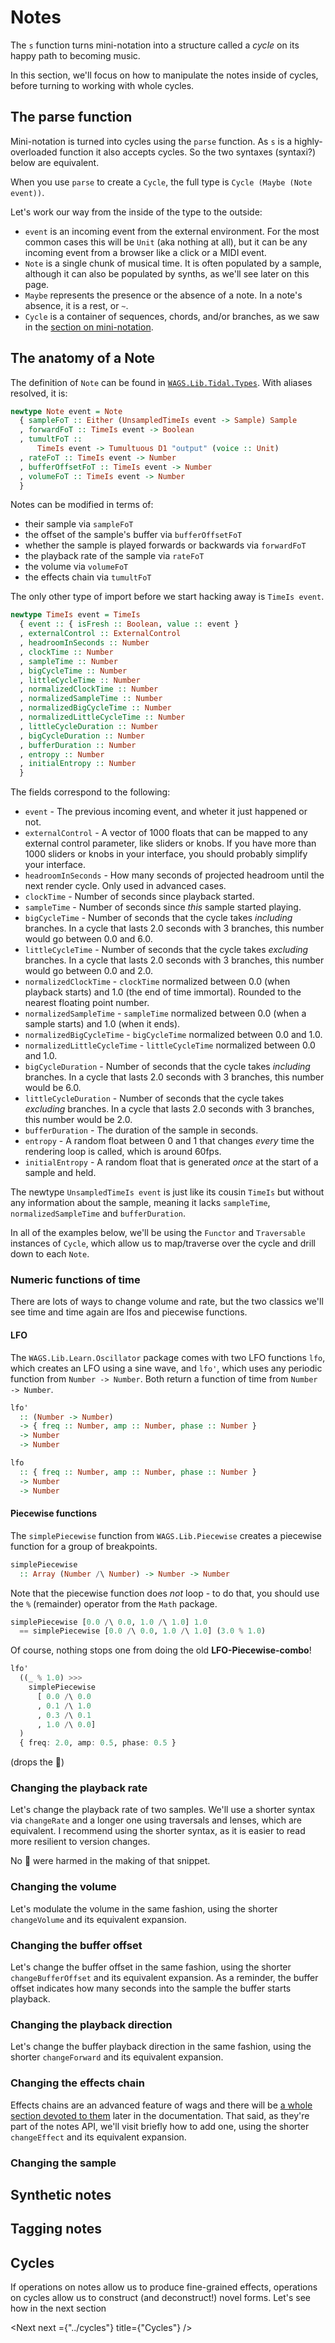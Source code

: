 # Notes


The `s` function turns mini-notation into a structure called a _cycle_ on its happy path to becoming music.

In this section, we'll focus on how to manipulate the notes inside of cycles, before turning to working with whole cycles.

## The parse function

Mini-notation is turned into cycles using the `parse` function. As `s` is a highly-overloaded function it also accepts cycles. So the two syntaxes (syntaxi?) below are equivalent.

<Player player={usingParseMain} code={usingParse} />

When you use `parse` to create a `Cycle`, the full type is `Cycle (Maybe (Note event))`.

 Let's work our way from the inside of the type to the outside:

- `event` is an incoming event from the external environment. For the most common cases this will be `Unit` (aka nothing at all), but it can be any incoming event from a browser like a click or a MIDI event.
- `Note` is a single chunk of musical time. It is often populated by a sample, although it can also be populated by synths, as we'll see later on this page.
- `Maybe` represents the presence or the absence of a note. In a note's absence, it is a rest, or `~`.
- `Cycle` is a container of sequences, chords, and/or branches, as we saw in the [section on mini-notation](../mini-notation).

## The anatomy of a Note

The definition of `Note` can be found in [`WAGS.Lib.Tidal.Types`](https://github.com/mikesol/purescript-wags-lib/blob/main/src/WAGS/Lib/Tidal/Types.purs). With aliases resolved, it is:

```haskell
newtype Note event = Note
  { sampleFoT :: Either (UnsampledTimeIs event -> Sample) Sample
  , forwardFoT :: TimeIs event -> Boolean
  , tumultFoT ::
      TimeIs event -> Tumultuous D1 "output" (voice :: Unit)
  , rateFoT :: TimeIs event -> Number
  , bufferOffsetFoT :: TimeIs event -> Number
  , volumeFoT :: TimeIs event -> Number
  }
```

Notes can be modified in terms of:

- their sample via `sampleFoT`
- the offset of the sample's buffer via `bufferOffsetFoT`
- whether the sample is played forwards or backwards via `forwardFoT`
- the playback rate of the sample via `rateFoT`
- the volume via `volumeFoT`
- the effects chain via `tumultFoT`

The only other type of import before we start hacking away is `TimeIs event`.

```haskell
newtype TimeIs event = TimeIs
  { event :: { isFresh :: Boolean, value :: event }
  , externalControl :: ExternalControl
  , headroomInSeconds :: Number
  , clockTime :: Number
  , sampleTime :: Number
  , bigCycleTime :: Number
  , littleCycleTime :: Number
  , normalizedClockTime :: Number
  , normalizedSampleTime :: Number
  , normalizedBigCycleTime :: Number
  , normalizedLittleCycleTime :: Number
  , littleCycleDuration :: Number
  , bigCycleDuration :: Number
  , bufferDuration :: Number
  , entropy :: Number
  , initialEntropy :: Number
  }
```

The fields correspond to the following:

- `event` - The previous incoming event, and wheter it just happened or not.
- `externalControl` - A vector of 1000 floats that can be mapped to any external control parameter, like sliders or knobs. If you have more than 1000 sliders or knobs in your interface, you should probably simplify your interface.
- `headroomInSeconds` - How many seconds of projected headroom until the next render cycle. Only used in advanced cases.
- `clockTime` - Number of seconds since playback started.
- `sampleTime` - Number of seconds since _this_ sample started playing.
- `bigCycleTime` - Number of seconds that the cycle takes _including_ branches. In a cycle that lasts 2.0 seconds with 3 branches, this number would go between 0.0 and 6.0.
- `littleCycleTime` - Number of seconds that the cycle takes _excluding_ branches. In a cycle that lasts 2.0 seconds with 3 branches, this number would go between 0.0 and 2.0.
- `normalizedClockTime` - `clockTime` normalized between 0.0 (when playback starts) and 1.0 (the end of time immortal). Rounded to the nearest floating point number.
- `normalizedSampleTime` - `sampleTime` normalized between 0.0 (when a sample starts) and 1.0 (when it ends).
- `normalizedBigCycleTime` - `bigCycleTime` normalized between 0.0 and 1.0.
- `normalizedLittleCycleTime` - `littleCycleTime` normalized between 0.0 and 1.0.
- `bigCycleDuration` - Number of seconds that the cycle takes _including_ branches. In a cycle that lasts 2.0 seconds with 3 branches, this number would be 6.0.
- `littleCycleDuration` - Number of seconds that the cycle takes _excluding_ branches. In a cycle that lasts 2.0 seconds with 3 branches, this number would be 2.0.
- `bufferDuration` - The duration of the sample in seconds.
- `entropy` - A random float between 0 and 1 that changes _every_ time the rendering loop is called, which is around 60fps.
- `initialEntropy` - A random float that is generated _once_ at the start of a sample and held.

The newtype `UnsampledTimeIs event` is just like its cousin `TimeIs` but without any information about the sample, meaning it lacks `sampleTime`, `normalizedSampleTime` and `bufferDuration`.

In all of the examples below, we'll be using the `Functor` and `Traversable` instances of `Cycle`, which allow us to map/traverse over the cycle and drill down to each `Note`.

### Numeric functions of time

There are lots of ways to change volume and rate, but the two classics we'll see time and time again are lfos and piecewise functions.

#### LFO

The `WAGS.Lib.Learn.Oscillator` package comes with two LFO functions `lfo`, which creates an LFO using a sine wave, and `lfo'`, which uses any periodic function from `Number -> Number`. Both return a function of time from `Number -> Number`.

```haskell
lfo'
  :: (Number -> Number)
  -> { freq :: Number, amp :: Number, phase :: Number }
  -> Number
  -> Number

lfo
  :: { freq :: Number, amp :: Number, phase :: Number }
  -> Number
  -> Number
```

#### Piecewise functions

The `simplePiecewise` function from `WAGS.Lib.Piecewise` creates a piecewise function for a group of breakpoints.

```haskell
simplePiecewise
  :: Array (Number /\ Number) -> Number -> Number
```

Note that the piecewise function does _not_ loop - to do that, you should use the `%` (remainder) operator from the `Math` package.

```haskell
simplePiecewise [0.0 /\ 0.0, 1.0 /\ 1.0] 1.0
  == simplePiecewise [0.0 /\ 0.0, 1.0 /\ 1.0] (3.0 % 1.0)
```

Of course, nothing stops one from doing the old <b>LFO-Piecewise-combo</b>!

```haskell
lfo'
  ((_ % 1.0) >>>
    simplePiecewise
      [ 0.0 /\ 0.0
      , 0.1 /\ 1.0
      , 0.3 /\ 0.1
      , 1.0 /\ 0.0]
  )
  { freq: 2.0, amp: 0.5, phase: 0.5 }
```

(drops the 🎤)

### Changing the playback rate

Let's change the playback rate of two samples. We'll use a shorter syntax via `changeRate` and a longer one using traversals and lenses, which are equivalent. I recommend using the shorter syntax, as it is easier to read more resilient to version changes.

<Player player={playbackRateMain} code={playbackRate} />

No 🐑 were harmed in the making of that snippet.

### Changing the volume

Let's modulate the volume in the same fashion, using the shorter `changeVolume` and its equivalent expansion.

<Player player={volumeMain} code={volume} />

### Changing the buffer offset

Let's change the buffer offset in the same fashion, using the shorter `changeBufferOffset` and its equivalent expansion. As a reminder, the buffer offset indicates how many seconds into the sample the buffer starts playback.

<Player player={bufferOffsetMain} code={bufferOffset} />

### Changing the playback direction

Let's change the buffer playback direction in the same fashion, using the shorter `changeForward` and its equivalent expansion.

<Player player={forwardMain} code={forward} />

### Changing the effects chain

Effects chains are an advanced feature of wags and there will be [a whole section devoted to them](../fx) later in the documentation. That said, as they're part of the notes API, we'll visit briefly how to add one, using the shorter `changeEffect` and its equivalent expansion.

<Player player={effectMain} code={effect} />

### Changing the sample

## Synthetic notes

## Tagging notes

## Cycles

If operations on notes allow us to produce fine-grained effects, operations on cycles allow us to construct (and deconstruct!) novel forms. Let's see how in the next section

<Next next ={"../cycles"} title={"Cycles"} />